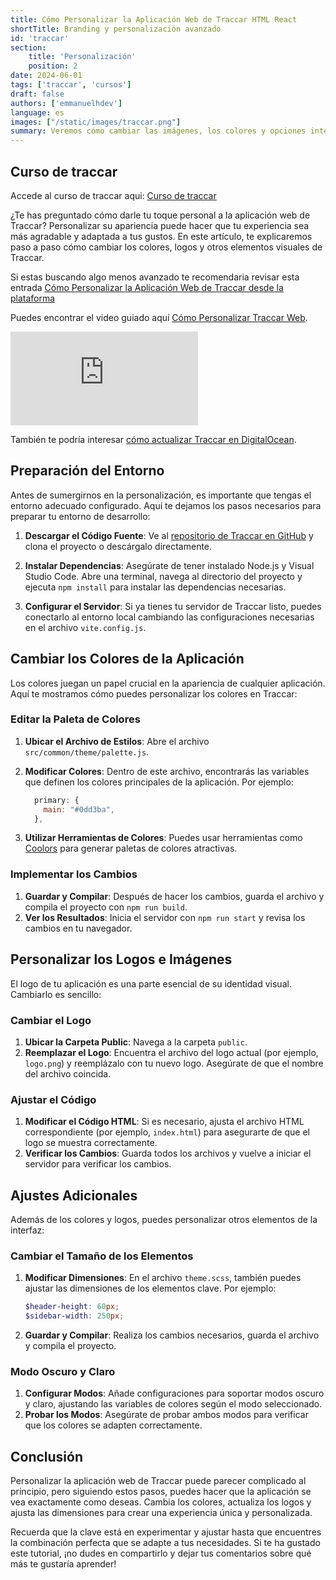 ```yaml
---
title: Cómo Personalizar la Aplicación Web de Traccar HTML React
shortTitle: Branding y personalización avanzado
id: 'traccar'
section:
    title: 'Personalización'
    position: 2
date: 2024-06-01
tags: ['traccar', 'cursos']
draft: false
authors: ['emmanuelhdev']
language: es
images: ["/static/images/traccar.png"]
summary: Veremos cómo cambiar las imágenes, los colores y opciones interesantes para el theming de la plataforma, como también su despliegue e integración continua.
---
```

## Curso de traccar

Accede al curso de traccar aqui: [Curso de traccar](/cursos/curso-de-traccar-desde-cero-hasta-avanzado)


¿Te has preguntado cómo darle tu toque personal a la aplicación web de Traccar? Personalizar su apariencia puede hacer que tu experiencia sea más agradable y adaptada a tus gustos. En este artículo, te explicaremos paso a paso cómo cambiar los colores, logos y otros elementos visuales de Traccar.

Si estas buscando algo menos avanzado te recomendaria revisar esta entrada [Cómo Personalizar la Aplicación Web de Traccar desde la plataforma](/blog/traccar/como-personalizar-la-aplicacion-web-de-traccar)

Puedes encontrar el video guiado aquí [Cómo Personalizar Traccar Web](https://www.youtube.com/watch?v=S5N441XGW7M&list=PLjsxenlAapaC_gAQtYoUZa4tq5BhXdmWV).

<div className="h-[315px] max-h-[500px] w-[560px] max-w-full">
  <iframe
    className="h-full w-full"
    src="https://www.youtube-nocookie.com/embed/ZSVYhKHmXe8?si=FTduD5c48I5xT23j"
    title="YouTube video player"
    frameBorder="0"
    allow="accelerometer; autoplay; clipboard-write; encrypted-media; gyroscope; picture-in-picture; web-share"
    referrerPolicy="strict-origin-when-cross-origin"
    allowFullScreen
  ></iframe>
</div>

También te podría interesar [cómo actualizar Traccar en DigitalOcean](https://www.youtube.com/watch?v=ZSVYhKHmXe8&list=PLjsxenlAapaC_gAQtYoUZa4tq5BhXdmWV&index=2).

## Preparación del Entorno

Antes de sumergirnos en la personalización, es importante que tengas el entorno adecuado configurado. Aquí te dejamos los pasos necesarios para preparar tu entorno de desarrollo:

1. **Descargar el Código Fuente**: Ve al [repositorio de Traccar en GitHub](https://github.com/traccar/traccar-web) y clona el proyecto o descárgalo directamente.

2. **Instalar Dependencias**: Asegúrate de tener instalado Node.js y Visual Studio Code. Abre una terminal, navega al directorio del proyecto y ejecuta `npm install` para instalar las dependencias necesarias.

3. **Configurar el Servidor**: Si ya tienes tu servidor de Traccar listo, puedes conectarlo al entorno local cambiando las configuraciones necesarias en el archivo `vite.config.js`.

## Cambiar los Colores de la Aplicación

Los colores juegan un papel crucial en la apariencia de cualquier aplicación. Aquí te mostramos cómo puedes personalizar los colores en Traccar:

### Editar la Paleta de Colores

1. **Ubicar el Archivo de Estilos**: Abre el archivo `src/common/theme/palette.js`.
2. **Modificar Colores**: Dentro de este archivo, encontrarás las variables que definen los colores principales de la aplicación. Por ejemplo:

   ```js
     primary: {
       main: "#0dd3ba",
     },
   ```

3. **Utilizar Herramientas de Colores**: Puedes usar herramientas como [Coolors](https://coolors.co) para generar paletas de colores atractivas.

### Implementar los Cambios

1. **Guardar y Compilar**: Después de hacer los cambios, guarda el archivo y compila el proyecto con `npm run build`.
2. **Ver los Resultados**: Inicia el servidor con `npm run start` y revisa los cambios en tu navegador.

## Personalizar los Logos e Imágenes

El logo de tu aplicación es una parte esencial de su identidad visual. Cambiarlo es sencillo:

### Cambiar el Logo

1. **Ubicar la Carpeta Public**: Navega a la carpeta `public`.
2. **Reemplazar el Logo**: Encuentra el archivo del logo actual (por ejemplo, `logo.png`) y reemplázalo con tu nuevo logo. Asegúrate de que el nombre del archivo coincida.

### Ajustar el Código

1. **Modificar el Código HTML**: Si es necesario, ajusta el archivo HTML correspondiente (por ejemplo, `index.html`) para asegurarte de que el logo se muestra correctamente.
2. **Verificar los Cambios**: Guarda todos los archivos y vuelve a iniciar el servidor para verificar los cambios.

## Ajustes Adicionales

Además de los colores y logos, puedes personalizar otros elementos de la interfaz:

### Cambiar el Tamaño de los Elementos

1. **Modificar Dimensiones**: En el archivo `theme.scss`, también puedes ajustar las dimensiones de los elementos clave. Por ejemplo:

   ```scss
   $header-height: 60px;
   $sidebar-width: 250px;
   ```

2. **Guardar y Compilar**: Realiza los cambios necesarios, guarda el archivo y compila el proyecto.

### Modo Oscuro y Claro

1. **Configurar Modos**: Añade configuraciones para soportar modos oscuro y claro, ajustando las variables de colores según el modo seleccionado.
2. **Probar los Modos**: Asegúrate de probar ambos modos para verificar que los colores se adapten correctamente.

## Conclusión

Personalizar la aplicación web de Traccar puede parecer complicado al principio, pero siguiendo estos pasos, puedes hacer que la aplicación se vea exactamente como deseas. Cambia los colores, actualiza los logos y ajusta las dimensiones para crear una experiencia única y personalizada.

Recuerda que la clave está en experimentar y ajustar hasta que encuentres la combinación perfecta que se adapte a tus necesidades. Si te ha gustado este tutorial, ¡no dudes en compartirlo y dejar tus comentarios sobre qué más te gustaría aprender!
